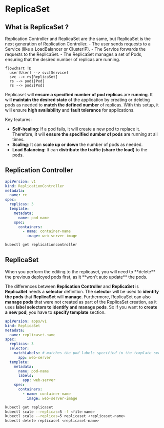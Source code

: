 # ReplicaSet

## What is ReplicaSet ?

<Callout type="info">
  Replication Controller and ReplicaSet are the same, but ReplicaSet is the next generation of Replication Controller.
</Callout>

<Callout title="Explanation">
  - The user sends requests to a Service (like a LoadBalancer or ClusterIP).
  - The Service forwards the requests to the ReplicaSet.
  - The ReplicaSet manages a set of Pods, ensuring that the desired number of replicas are running.
</Callout>

```mermaid
flowchart TD
  user[User] --> svc[Service]
  svc --> rs[ReplicaSet]
  rs --> pod1[Pod]
  rs --> pod2[Pod]
```

Replicaset will **ensure a specified number of pod replicas** are **running**. It will **maintain the desired state** of the application by creating or deleting pods as needed to **match the defined number** of replicas. With this setup, it will ensure **high availability** and **fault tolerance** for applications.

Key features:
- **Self-healing**: If a pod fails, it will create a new pod to replace it. Therefore, it will **ensure the specified number of pods** are running at all times.
- **Scaling**: It can **scale up or down** the number of pods as needed.
- **Load Balancing**: It can **distribute the traffic (share the load)** to the pods.

## Replication Controller

```yaml filename="rc.yaml"
apiVersion: v1
kind: ReplicationController
metadata:
  name: rc
spec:
  replicas: 3
  template:
    metadata:
      name: pod-name
    spec:
      containers:
        - name: container-name
          image: web-server-image
```

```bash
kubectl get replicationcontroller
```

## ReplicaSet

<Callout type="info">
  When you perform the editing to the replicaset, you will need to **delete** the previous deployed pods first, as it **won't auto update** the pods.
</Callout>

The differences between **Replication Controller** and **ReplicaSet** is **ReplicaSet** needs a **selector** definition. The **selector** will be used to **identify the pods** that **ReplicaSet** will **manage**. Furthermore, ReplicaSet can also **manage pods** that were not created as part of the ReplicaSet creation, as it uses **label selectors to identify and manage pods**. So if you want to **create a new pod**, you have to **specify template** section.

```yaml filename="rc.yaml"
apiVersion: apps/v1
kind: ReplicaSet
metadata:
  name: replicaset-name
spec:
  replicas: 3
  selector:
    matchLabels: # matches the pod labels specified in the template section
      app: web-server
  template:
    metadata:
      name: pod-name
      labels:
        app: web-server
    spec:
      containers:
        - name: container-name
          image: web-server-image
```

```bash
kubectl get replicaset
kubectl scale --replicas=5 -f <file-name>
kubectl scale --replicas=5 replicaset <replicaset-name>
kubectl delete replicaset <replicaset-name>
```
